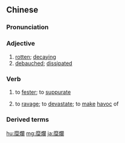{{also|糜烂}}
==Chinese==
{{zh-forms|s=糜烂}}

===Pronunciation===
{{zh-pron
|m=mílàn
|c=mei4 laan6,mai4 laan6
|h=pfs=mì-lan
|cat=a,v
}}

===Adjective===
{{zh-adj}}

# [[rotten]]; [[decaying]]
# [[debauched]]; [[dissipated]]

===Verb===
{{zh-verb}}

# to [[fester]]; to [[suppurate]]
# {{lb|zh|literary}} to [[ravage]]; to [[devastate]]; to [[make]] [[havoc]] of

===Derived terms===
{{zh-der|宮頸糜爛}}

[[hu:糜爛]]
[[mg:糜爛]]
[[ja:糜爛]]